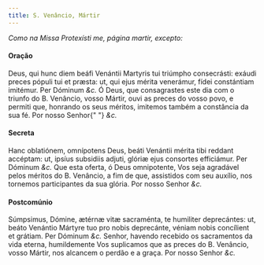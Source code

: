 ```yaml
---
title: S. Venâncio, Mártir
---
```


<em>Como na Missa Protexísti me, página martir, excepto:</em>

<h4 class="text-center">Oração</h4>
<div class="grid grid-cols-2 gap-5">
  <span class="text-justify">
    Deus, qui hunc diem beáfi Venántii Martyris tui triúmpho consecrásti: exáudi
    preces pópuli tui et præsta: ut, qui ejus mérita venerámur, fídei
    constántiam imitémur. Per Dóminum <em>&c.</em>
  </span>
  <span class="text-justify">
    Ó Deus, que consagrastes este dia com o triunfo do B. Venâncio, vosso
    Mártir, ouvi as preces do vosso povo, e permiti que, honrando os seus
    méritos, imitemos também a constância da sua fé. Por nosso Senhor{" "}
    <em>&c.</em>
  </span>
</div>

<h4 class="text-center">Secreta</h4>
<div class="grid grid-cols-2 gap-5">
  <span class="text-justify">
    Hanc oblatiónem, omnípotens Deus, beáti Venántii mérita tibi reddant
    accéptam: ut, ipsíus subsidiis adjuti, glóriæ ejus consortes efficiámur. Per
    Dóminum <em>&c.</em>
  </span>
  <span class="text-justify">
    Que esta oferta, ó Deus omnipotente, Vos seja agradável pelos méritos do B.
    Venâncio, a fim de que, assistidos com seu auxílio, nos tornemos
    participantes da sua glória. Por nosso Senhor <em>&c.</em>
  </span>
</div>

<h4 class="text-center">Postcomúnio</h4>
<div class="grid grid-cols-2 gap-5">
  <span class="text-justify">
    Súmpsimus, Dómine, ætérnæ vitæ sacraménta, te humiliter deprecántes: ut,
    beáto Venántio Mártyre tuo pro nobis deprecánte, véniam nobis concílient et
    grátiam. Per Dóminum <em>&c.</em>
  </span>
  <span class="text-justify">
    Senhor, havendo recebido os sacramentos da vida eterna, humildemente Vos
    suplicamos que as preces do B. Venâncio, vosso Mártir, nos alcancem o perdão
    e a graça. Por nosso Senhor <em>&c.</em>
  </span>
</div>
